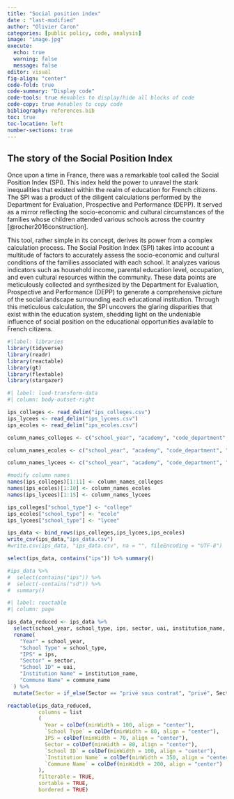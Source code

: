```yaml
---
title: "Social position index"
date : "last-modified"
author: "Olivier Caron"
categories: [public policy, code, analysis]
image: "image.jpg"
execute:
  echo: true
  warning: false
  message: false
editor: visual
fig-align: "center"
code-fold: true
code-summary: "Display code"
code-tools: true #enables to display/hide all blocks of code
code-copy: true #enables to copy code
bibliography: references.bib
toc: true
toc-location: left
number-sections: true
---
```


## The story of the Social Position Index

Once upon a time in France, there was a remarkable tool called the Social Position Index (SPI). This index held the power to unravel the stark inequalities that existed within the realm of education for French citizens. The SPI was a product of the diligent calculations performed by the Department for Evaluation, Prospective and Performance (DEPP). It served as a mirror reflecting the socio-economic and cultural circumstances of the families whose children attended various schools across the country [@rocher2016construction].

This tool, rather simple in its concept, derives its power from a complex calculation process. The Social Position Index (SPI) takes into account a multitude of factors to accurately assess the socio-economic and cultural conditions of the families associated with each school. It analyzes various indicators such as household income, parental education level, occupation, and even cultural resources within the community. These data points are meticulously collected and synthesized by the Department for Evaluation, Prospective and Performance (DEPP) to generate a comprehensive picture of the social landscape surrounding each educational institution. Through this meticulous calculation, the SPI uncovers the glaring disparities that exist within the education system, shedding light on the undeniable influence of social position on the educational opportunities available to French citizens.

```r
#|label: libraries
library(tidyverse)
library(readr)
library(reactable)
library(gt)
library(flextable)
library(stargazer)
```

```r
#| label: load-transform-data
#| column: body-outset-right

ips_colleges <- read_delim("ips_colleges.csv")
ips_lycees <- read_delim("ips_lycees.csv")
ips_ecoles <- read_delim("ips_ecoles.csv")

column_names_colleges <- c("school_year", "academy", "code_department", "department", "uai", "institution_name", "insee_code_commune", "commune_name", "sector", "ips", "sd_ips")

column_names_ecoles <- c("school_year", "academy", "code_department", "department", "uai", "institution_name", "insee_code_commune", "commune_name", "sector", "ips")

column_names_lycees <- c("school_year", "academy", "code_department", "department", "uai", "institution_name", "insee_code_commune", "commune_name", "sector", "lycee_type", "ips_gt", "ipd_pro", "ips", "sd_ips_gt", "sd_ips_pro")

#modify column names
names(ips_colleges)[1:11] <- column_names_colleges
names(ips_ecoles)[1:10] <- column_names_ecoles
names(ips_lycees)[1:15] <- column_names_lycees

ips_colleges["school_type"] <- "college"
ips_ecoles["school_type"] <- "ecole"
ips_lycees["school_type"] <- "lycee"

ips_data <- bind_rows(ips_colleges,ips_lycees,ips_ecoles)
write_csv(ips_data,"ips_data.csv")
#write.csv(ips_data, "ips_data.csv", na = "", fileEncoding = "UTF-8")

select(ips_data, contains("ips")) %>% summary()

#ips_data %>%
#  select(contains("ips")) %>%
#  select(-contains("sd")) %>%
#  summary()
```

```r
#| label: reactable
#| column: page

ips_data_reduced <- ips_data %>%
  select(school_year, school_type, ips, sector, uai, institution_name, commune_name) %>%
  rename(
    "Year" = school_year,
    "School Type" = school_type,
    "IPS" = ips,
    "Sector" = sector,
    "School ID" = uai,
    "Institution Name" = institution_name,
    "Commune Name" = commune_name
  ) %>%
  mutate(Sector = if_else(Sector == "privé sous contrat", "privé", Sector))

reactable(ips_data_reduced,
          columns = list
          (
            Year = colDef(minWidth = 100, align = "center"),
            `School Type` = colDef(minWidth = 80, align = "center"),
            IPS = colDef(minWidth = 70, align = "center"),
            Sector = colDef(minWidth = 80, align = "center"),
            `School ID` = colDef(minWidth = 100, align = "center"),
            `Institution Name` = colDef(minWidth = 350, align = "center"),
            `Commune Name` = colDef(minWidth = 200, align = "center")
          ),
          filterable = TRUE,
          sortable = TRUE,
          bordered = TRUE)

```

